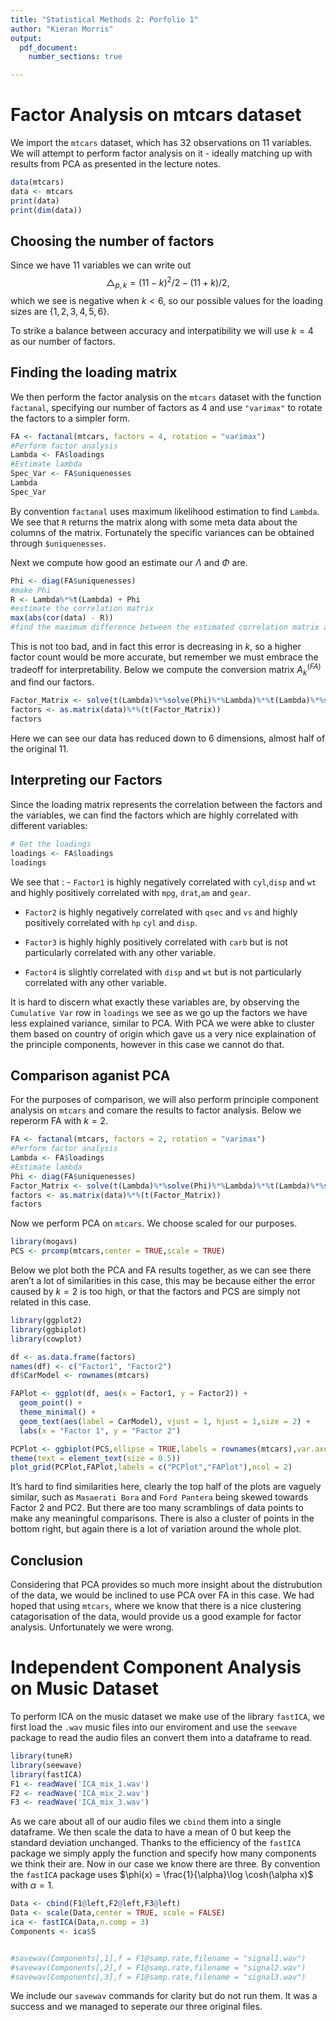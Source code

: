 ```yaml
---
title: "Statistical Methods 2: Porfolio 1"
author: "Kieran Morris"
output: 
  pdf_document:
    number_sections: true

---
```

# Factor Analysis on mtcars dataset
We import the `mtcars` dataset, which has 32 observations on 11 variables. We will attempt to perform factor analysis on it - ideally matching up with results from PCA as presented in the lecture notes.

```r
data(mtcars)
data <- mtcars
print(data)
print(dim(data))
```

## Choosing the number of factors
Since we have 11 variables we can write out $$\triangle_{p,k} = (11-k)^2/2 - (11+k)/2, $$ which we see is negative when $k <6$, so our possible values for the loading sizes are $\{1,2,3,4,5,6\}$.

To strike a balance  between accuracy and interpatibility we will use $k=4$ as our number of factors.

## Finding the loading matrix
We then perform the factor analysis on the `mtcars` dataset with the function `factanal`, specifying our number of factors as 4 and use `"varimax"` to rotate the factors to a simpler form. 
```r
FA <- factanal(mtcars, factors = 4, rotation = "varimax")
#Perform factor analysis
Lambda <- FA$loadings
#Estimate lambda
Spec_Var <- FA$uniquenesses 
Lambda
Spec_Var
```

By convention `factanal` uses maximum likelihood estimation to find `Lambda`. We see that `R` returns the matrix along with some meta data about the columns of the matrix. Fortunately the specific variances can be obtained through `$uniquenesses`.

Next we compute how good an estimate our $\Lambda$ and $\Phi$ are.
```r
Phi <- diag(FA$uniquenesses)
#make Phi
R <- Lambda%*%t(Lambda) + Phi
#estimate the correlation matrix
max(abs(cor(data) - R))
#find the maximum difference between the estimated correlation matrix and the actual correlation matrix
```

This is not too bad, and in fact this error is decreasing in $k$, so a higher factor count would be more accurate, but remember we must embrace the tradeoff for interpretability. Below we compute the conversion matrix $A_k^{(FA)}$ and find our factors.

```r
Factor_Matrix <- solve(t(Lambda)%*%solve(Phi)%*%Lambda)%*%t(Lambda)%*%solve(Phi)
factors <- as.matrix(data)%*%(t(Factor_Matrix))
factors
```

Here we can see our data has reduced down to 6 dimensions, almost half of the original 11. 

## Interpreting our Factors
Since the loading matrix represents the correlation between the factors and the variables, we can find the factors which are highly correlated with different variables:
```r
# Get the loadings
loadings <- FA$loadings
loadings
```
We see that :
- `Factor1` is highly negatively correlated with `cyl`,`disp` and `wt` and highly positively correlated with `mpg`, `drat`,`am` and `gear`.

- `Factor2` is highly negatively correlated with `qsec` and `vs` and highly positively correlated with `hp` `cyl` and `disp`.

- `Factor3` is highly highly positively correlated with `carb`  but is not particularly correlated with any other variable.

- `Factor4` is slightly correlated with `disp` and `wt` but is not particularly correlated with any other variable.

It is hard to discern what exactly these variables are,  by observing the `Cumulative Var` row in `loadings` we see as we go up the factors we have less explained variance, similar to PCA. With PCA we were abke to cluster them based on country of origin which gave us a very nice explaination of the principle components, however in this case we cannot do that.

## Comparison aganist PCA
For the purposes of comparison, we will also perform principle component analysis on `mtcars` and comare the results to factor analysis. Below we reperorm FA with $k=2$.
```r
FA <- factanal(mtcars, factors = 2, rotation = "varimax")
#Perform factor analysis
Lambda <- FA$loadings
#Estimate lambda
Phi <- diag(FA$uniquenesses) 
Factor_Matrix <- solve(t(Lambda)%*%solve(Phi)%*%Lambda)%*%t(Lambda)%*%solve(Phi)
factors <- as.matrix(data)%*%(t(Factor_Matrix))
factors
```

Now we perform PCA on `mtcars`. We choose scaled for our purposes.
```r
library(mogavs)
PCS <- prcomp(mtcars,center = TRUE,scale = TRUE)
```

Below we plot both the PCA and FA results together, as we can see there aren't a lot of similarities in this case, this may be because either the error caused by $k=2$ is too high, or that the factors and PCS are simply not related in this case.
```r
library(ggplot2)
library(ggbiplot)
library(cowplot)

df <- as.data.frame(factors)
names(df) <- c("Factor1", "Factor2")
df$CarModel <- rownames(mtcars)

FAPlot <- ggplot(df, aes(x = Factor1, y = Factor2)) +
  geom_point() +
  theme_minimal() +
  geom_text(aes(label = CarModel), vjust = 1, hjust = 1,size = 2) +
  labs(x = "Factor 1", y = "Factor 2")

PCPlot <- ggbiplot(PCS,ellipse = TRUE,labels = rownames(mtcars),var.axes = FALSE)+
theme(text = element_text(size = 0.5))
plot_grid(PCPlot,FAPlot,labels = c("PCPlot","FAPlot"),ncol = 2)
```
It's hard to find similarities here, clearly the top half of the plots are vaguely similar, such as `Masaerati Bora` and `Ford Pantera` being skewed towards Factor 2 and PC2. But there are too many scramblings of data points to make any meaningful comparisons. There is also a cluster of points in the bottom right, but again there is a lot of variation around the whole plot.

## Conclusion
Considering that PCA provides so much more insight about the distrubution of the data, we would be inclined to use PCA over FA in this case. We had hoped that using `mtcars`, where we know that there is a nice clustering catagorisation of the data, would provide us a good example for factor analysis. Unfortunately we were wrong.


# Independent Component Analysis on Music Dataset
To perform ICA on the music dataset we make use of the library `fastICA`, we first load the `.wav` music files into our enviroment and use the `seewave` package to read the audio files an convert them into a dataframe to read.
```r
library(tuneR)
library(seewave)
library(fastICA)
F1 <- readWave('ICA_mix_1.wav')
F2 <- readWave('ICA_mix_2.wav')
F3 <- readWave('ICA_mix_3.wav')
```

As we care about all of our audio files we `cbind` them into a single dataframe. We then scale the data to have a mean of 0 but keep the standard deviation unchanged. Thanks to the efficiency of the `fastICA` package we simply apply the function and specify how many components we think their are. Now in our case we know there are three. By convention the `fastICA` package uses $\phi(x) = \frac{1}{\alpha}\log \cosh(\alpha x)$ with $\alpha = 1$.
```r
Data <- cbind(F1@left,F2@left,F3@left)
Data <- scale(Data,center = TRUE, scale = FALSE)
ica <- fastICA(Data,n.comp = 3)
Components <- ica$S


#savewav(Components[,1],f = F1@samp.rate,filename = "signal1.wav")
#savewav(Components[,2],f = F1@samp.rate,filename = "signal2.wav")
#savewav(Components[,3],f = F1@samp.rate,filename = "signal3.wav")

```

We include our `savewav` commands for clarity but do not run them. It was a success and we managed to seperate our three original files.


